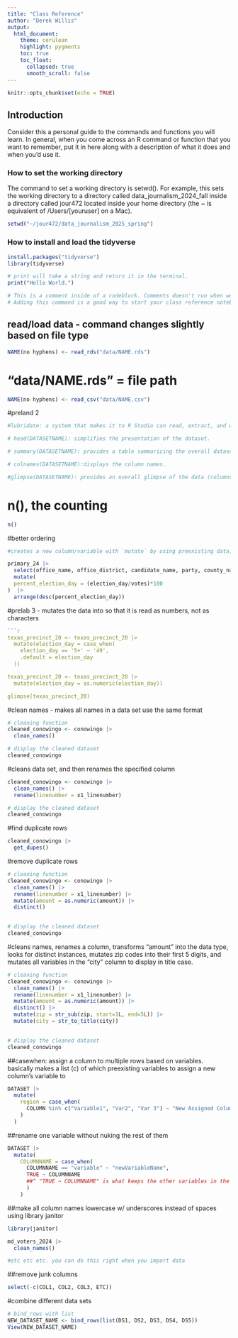 ```yaml
---
title: "Class Reference"
author: "Derek Willis"
output:
  html_document:
    theme: cerulean
    highlight: pygments
    toc: true
    toc_float:
      collapsed: true
      smooth_scroll: false
---
```


```r
knitr::opts_chunk$set(echo = TRUE)
```

## Introduction

Consider this a personal guide to the commands and functions you will learn. In general, when you come across an R command or function that you want to remember, put it in here along with a description of what it does and when you'd use it.

### How to set the working directory

The command to set a working directory is setwd(). For example, this sets the working directory to a directory called data_journalism_2024_fall inside a directory called jour472 located inside your home directory (the ~ is equivalent of /Users/[youruser] on a Mac).

```r
setwd("~/jour472/data_journalism_2025_spring")
```

### How to install and load the tidyverse

```r
install.packages("tidyverse")
library(tidyverse)
```

```r

# print will take a string and return it in the terminal.
print("Hello World.")

```

```r

# This is a comment inside of a codeblock. Comments doesn't run when we run the codeblock.
# Adding this command is a good way to start your class reference notebook.

```

## read/load data - command changes slightly based on file type
```r

NAME(no hyphens) <- read_rds("data/NAME.rds")

```

# "data/NAME.rds" = file path

```r

NAME(no hyphens) <- read_csv("data/NAME.csv")

```

#preland 2
```r

#lubridate: a system that makes it to R Studio can read, extract, and work with dates and time data better.

# head(DATASETNAME): simplifies the presentation of the dataset.

# summary(DATASETNAME): provides a table summarizing the overall dataset.

# colnames(DATASETNAME):displays the column names.

#glimpse(DATASETNAME): provides an overall glimpse of the data (columns, rows and what data exists in those categories.)


```


# n(), the counting 
```r

n()

```


#better ordering
```r

#creates a new column/variable with `mutate` by using preexisting data, showing the percentage of votes made per candidate on election day. Then arranges the data by the percent_election_day variable.

primary_24 |>
  select(office_name, office_district, candidate_name, party, county_name, election_day, votes) |>
  mutate(
  percent_election_day = (election_day/votes)*100
)  |> 
  arrange(desc(percent_election_day))

```


#prelab 3 - mutates the <chr> data into <dbl> so that it is read as numbers, not as characters
```r

```r
texas_precinct_20 <- texas_precinct_20 |>
  mutate(election_day = case_when(
    election_day == '5+' ~ '49',
    .default = election_day
  ))

texas_precinct_20 <- texas_precinct_20 |>
  mutate(election_day = as.numeric(election_day))

glimpse(texas_precinct_20)
```

#clean names - makes all names in a data set use the same format
```r
# cleaning function
cleaned_conowingo <- conowingo |>
  clean_names()

# display the cleaned dataset
cleaned_conowingo
```

#cleans data set, and then renames the specified column
```r
cleaned_conowingo <- conowingo |>
  clean_names() |> 
  rename(linenumber = x1_linenumber)

# display the cleaned dataset
cleaned_conowingo
```

#find duplicate rows
```r

cleaned_conowingo |> 
  get_dupes()

```

#remove duplicate rows
```r

# cleaning function
cleaned_conowingo <- conowingo |>
  clean_names() |> 
  rename(linenumber = x1_linenumber) |> 
  mutate(amount = as.numeric(amount)) |> 
  distinct()
  

# display the cleaned dataset
cleaned_conowingo

```

#cleans names, renames a column, transforms "amount" into the <dbl> data type, looks for distinct instances, mutates zip codes into their first 5 digits, and mutates all variables in the "city" column to display in title case.

```r
# cleaning function
cleaned_conowingo <- conowingo |>
  clean_names() |> 
  rename(linenumber = x1_linenumber) |> 
  mutate(amount = as.numeric(amount)) |> 
  distinct() |>
  mutate(zip = str_sub(zip, start=1L, end=5L)) |>
  mutate(city = str_to_title(city))
  

# display the cleaned dataset
cleaned_conowingo

```

##casewhen: assign a column to multiple rows based on variables. basically makes a list (c) of which preexisting variables to assign a new column's variable to
```r
DATASET |>
  mutate(
    region = case_when(
      COLUMN %in% c("Variable1", "Var2", "Var 3") ~ "New Assigned Column"
    )
  )
```


##rename one variable without nuking the rest of them
```r

DATASET |>
  mutate(
    COLUMNNAME = case_when(
      COLUMNNAME == "variable" ~ "newVariableName",
      TRUE ~ COLUMNNAME
      ##^ "TRUE ~ COLUMNNAME" is what keeps the other variables in the column from getting nuked
      )
    ) 
```


##make all column names lowercase w/ underscores instead of spaces using library janitor
```r

library(janitor)

md_voters_2024 |>
  clean_names()

#etc etc etc. you can do this right when you import data

```

##remove junk columns
```r

select(-c(COL1, COL2, COL3, ETC))

```

#combine different data sets
```r
# bind_rows with list
NEW_DATASET_NAME <- bind_rows(list(DS1, DS2, DS3, DS4, DS5))
View(NEW_DATASET_NAME)
```
